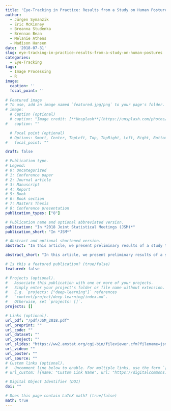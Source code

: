```yaml
---
title: 'Eye-Tracking in Practice: Results from a Study on Human Postures'
author:
  - Jürgen Symanzik
  - Eric McKinney
  - Breanna Studenka
  - Brennan Bean
  - Melanie Athens
  - Madison Hansen
date: '2018-07-31'
slug: eye-tracking-in-practice-results-from-a-study-on-human-postures
categories:
  - Eye-Tracking
tags:
  - Image Processing
  - R
image:
  caption: ''
  focal_point: ''
  
# Featured image
# To use, add an image named `featured.jpg/png` to your page's folder. 
# image:
  # Caption (optional)
  # caption: "Image credit: [**Unsplash**](https://unsplash.com/photos/pLCdAaMFLTE)"
#   caption: ""

  # Focal point (optional)
  # Options: Smart, Center, TopLeft, Top, TopRight, Left, Right, BottomLeft, Bottom, BottomRight
#   focal_point: ""

draft: false

# Publication type.
# Legend:
# 0: Uncategorized
# 1: Conference paper
# 2: Journal article
# 3: Manuscript
# 4: Report
# 5: Book
# 6: Book section
# 7: Masters Thesis
# 8: Conference presentation
publication_types: ["8"]

# Publication name and optional abbreviated version.
publication: "In *2018 Joint Statistical Meetings (JSM)*"
publication_short: "In *JSM*"

# Abstract and optional shortened version.
abstract: "In this article, we present preliminary results of a study that tries to determine where people are looking when ranking the stability of a model holding certain postures. A portable eye-tracker is used to record the original video data of people looking at human postures. Image processing is used to extract statistical information from the video data. Visualization and the Syrjala test are used for the statistical analyses."

abstract_short: "In this article, we present preliminary results of a study that tries to determine where people are looking when ranking the stability of a model holding certain postures. A portable eye-tracker is used to record the original video data of people looking at human postures. Image processing is used to extract statistical information from the video data. Visualization and the Syrjala test are used for the statistical analyses."

# Is this a featured publication? (true/false)
featured: false

# Projects (optional).
#   Associate this publication with one or more of your projects.
#   Simply enter your project's folder or file name without extension.
#   E.g. `projects: ["deep-learning"]` references 
#   `content/project/deep-learning/index.md`.
#   Otherwise, set `projects: []`.
projects: []

# Links (optional).
url_pdf: "/pdf/JSM_2018.pdf"
url_preprint: ""
url_code: ""
url_dataset: ""
url_project: ""
url_slides: "https://ww2.amstat.org/cgi-bin/fileviewer.cfm?filename=jsm2018presentations%5C%5CCC%2DWest%2D122%5C20180731%2DTuesday%5C1030%2DPDT%5CJuergen%2DSymanzik%2D9626%5C215744%2E0%2D75339%2DJuergen%2DSymanzik%2Epdf&Outputfile=330604-1&1.12195812198"
url_video: ""
url_poster: ""
url_source: ""
# Custom links (optional).
#   Uncomment line below to enable. For multiple links, use the form `[{...}, {...}, {...}]`.
# url_custom: [{name: "Custom Link Name", url: "https://digitalcommons.usu.edu/cgi/viewcontent.cgi?article=2076&context=gradreports"}]

# Digital Object Identifier (DOI)
doi: ""

# Does this page contain LaTeX math? (true/false)
math: true
---
```

